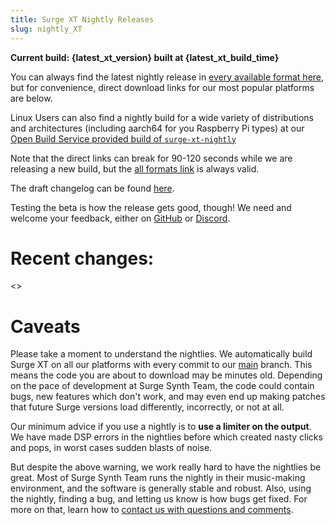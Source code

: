 ```yaml
---
title: Surge XT Nightly Releases
slug: nightly_XT
---
```



**Current build: {latest_xt_version} built at {latest_xt_build_time}**

You can always find the latest nightly release in [every available format here](https://github.com/surge-synthesizer/surge/releases/tag/Nightly), but for convenience, direct download links for our most popular platforms are below.

<DownloadsNightly />

Linux Users can also find a nightly build for a wide variety of distributions and architectures (including aarch64 for you Raspberry Pi types) at our [Open Build Service provided build of `surge-xt-nightly`](https://software.opensuse.org//download.html?project=home%3Asurge-synth-team&package=surge-xt-nightly)

Note that the direct links can break for 90-120 seconds while we are releasing a new build, but the [all formats link](https://github.com/surge-synthesizer/surge/releases/tag/Nightly) is always valid.

The draft changelog can be found [here](/nightlychangelog).

Testing the beta is how the release gets good, though! We need and welcome your feedback, either on [GitHub](https://github.com/surge-synthesizer/surge/issues) or
[Discord](https://discord.gg/aFQDdMV).

# Recent changes:

<>
<div set:html={renderMarkdown(git_nightly_xt_recent_five)} />
</>

# Caveats

Please take a moment to understand the nightlies. We automatically build Surge XT on all our
platforms with every commit to our [main](https://github.com/surge-synthesizer/surge) branch. This means
the code you are about to download may be minutes old. Depending on the pace of development at Surge Synth Team,
the code could contain bugs, new features which don't work, and may even end up making patches that
future Surge versions load differently, incorrectly, or not at all.

Our minimum advice if you use a nightly is to **use a limiter on the output**. We have made DSP errors in the nightlies before
which created nasty clicks and pops, in worst cases sudden blasts of noise.

But despite the above warning, we work really hard to have the nightlies be great. Most of Surge Synth Team runs the nightly in their
music-making environment, and the software is generally stable and robust. Also, using the nightly, finding a bug, and letting us
know is how bugs get fixed. For more on that, learn how to [contact us with questions and comments](/feedback).
